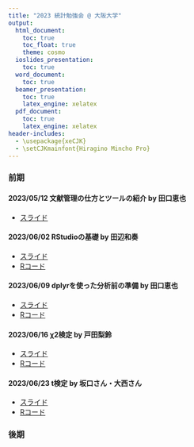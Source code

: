 ```yaml
---
title: "2023 統計勉強会 @ 大阪大学"
output: 
  html_document:
    toc: true
    toc_float: true
    theme: cosmo
  ioslides_presentation:
    toc: true
  word_document:
    toc: true
  beamer_presentation:
    toc: true
    latex_engine: xelatex
  pdf_document:
    toc: true
    latex_engine: xelatex
header-includes:
  - \usepackage{xeCJK}
  - \setCJKmainfont{Hiragino Mincho Pro}
---
```


### 前期

#### 2023/05/12 文献管理の仕方とツールの紹介 by 田口恵也

- [スライド](https://www.dropbox.com/s/9bs6bkgytacsknl/230512_IntroductionToLiteratureManagementTechniquesAndTools_Taguchi.pptx?dl=0)

#### 2023/06/02 RStudioの基礎 by 田辺和奏

- [スライド](https://www.dropbox.com/s/931jp66tvosmxha/230602_RStudioBasics_Tanabe.pptx?dl=0)
- [Rコード](https://raw.githubusercontent.com/atsushikanayama/statistics/main/23StatsStudySessions%40OsakaUniversity/230602_RStudioBasics_Tanabe.html)

#### 2023/06/09 dplyrを使った分析前の準備 by 田口恵也

- [スライド](https://www.dropbox.com/s/aulg3ts5a8132ps/230609_UsingDplyr_Taguchi.pptx?dl=0)
- [Rコード](https://raw.githubusercontent.com/atsushikanayama/statistics/main/23StatsStudySessions%40OsakaUniversity/230609_UsingDplyr_Taguchi.html)

#### 2023/06/16 χ2検定 by 戸田梨鈴

- [スライド](https://www.dropbox.com/s/hagtd94paot9nil/230616_ChiSquareTest_Toda.pptx?dl=0)
- [Rコード](https://dent-false-william.glitch.me/23StatsStudySessions%40OsakaUniversity/230616_ChiSquareTest_Toda/230616_ChiSquareTest_Toda.html)

#### 2023/06/23 t検定 by 坂口さん・大西さん

- [スライド]()
- [Rコード]()

### 後期


